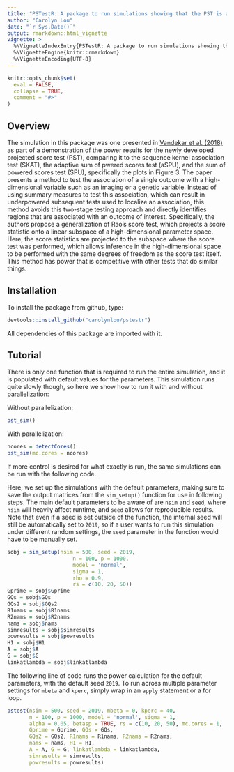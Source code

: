```yaml
---
title: "PSTestR: A package to run simulations showing that the PST is a great test"
author: "Carolyn Lou"
date: "`r Sys.Date()`"
output: rmarkdown::html_vignette
vignette: >
  %\VignetteIndexEntry{PSTestR: A package to run simulations showing that the PST is a great test}
  %\VignetteEngine{knitr::rmarkdown}
  %\VignetteEncoding{UTF-8}
---
```


```r
knitr::opts_chunk$set(
  eval = FALSE,
  collapse = TRUE,
  comment = "#>"
)
```

## Overview

The simulation in this package was one presented in [Vandekar et al. (2018)](https://www.tandfonline.com/doi/pdf/10.1080/01621459.2018.1448826?needAccess=true&) as part of a demonstration of the power results for the newly developed projected score test (PST), comparing it to the sequence kernel association test (SKAT), the adaptive sum of pwered scores test (aSPU), and the sum of powered scores test (SPU), specifically the plots in Figure 3. The paper presents a method to test the association of a single outcome with a high-dimensional variable such as an imaging or a genetic variable. Instead of using summary measures to test this association, which can result in underpowered subsequent tests used to localize an association, this method avoids this two-stage testing approach and directly identifies regions that are associated with an outcome of interest. Specifically, the authors propose a generalization of Rao's score test, which projects a score statistic onto a linear subspace of a high-dimensional parameter space. Here, the score statistics are projected to the subspace where the score test was performed, which allows inference in the high-dimensional space to be performed with the same degrees of freedom as the score test itself. This method has power that is competitive with other tests that do similar things. 


## Installation

To install the package from github, type:
```r
devtools::install_github("carolynlou/pstestr")
```

All dependencies of this package are imported with it.


## Tutorial

There is only one function that is required to run the entire simulation, and it is populated with default values for the parameters. This simulation runs quite slowly though, so here we show how to run it with and without parallelization:

Without parallelization: 
```r
pst_sim()
```

With parallelization: 
```r
ncores = detectCores()
pst_sim(mc.cores = ncores)
```

If more control is desired for what exactly is run, the same simulations can be run with the following code.


Here, we set up the simulations with the default parameters, making sure to save the output matrices from the `sim_setup()` function for use in following steps. The main default parameters to be aware of are `nsim` and `seed`, where `nsim` will heavily affect runtime, and `seed` allows for reproducible results. Note that even if a seed is set outside of the function, the internal seed will still be automatically set to `2019`, so if a user wants to run this simulation under different random settings, the `seed` parameter in the function would have to be manually set. 

```r
sobj = sim_setup(nsim = 500, seed = 2019,
                     n = 100, p = 1000,
                     model = 'normal',
                     sigma = 1,
                     rho = 0.9,
                     rs = c(10, 20, 50))
Gprime = sobj$Gprime
GQs = sobj$GQs
GQs2 = sobj$GQs2
R1nams = sobj$R1nams
R2nams = sobj$R2nams
nams = sobj$nams
simresults = sobj$simresults
powresults = sobj$powresults
H1 = sobj$H1
A = sobj$A
G = sobj$G
linkatlambda = sobj$linkatlambda
```


The following line of code runs the power calculation for the default parameters, with the default seed `2019`. To run across multiple parameter settings for `mbeta` and `kperc`, simply wrap in an `apply` statement or a for loop.

```r
pstest(nsim = 500, seed = 2019, mbeta = 0, kperc = 40,
       n = 100, p = 1000, model = 'normal', sigma = 1,
       alpha = 0.05, betasp = TRUE, rs = c(10, 20, 50), mc.cores = 1,
       Gprime = Gprime, GQs = GQs,
       GQs2 = GQs2, R1nams = R1nams, R2nams = R2nams,
       nams = nams, H1 = H1,
       A = A, G = G, linkatlambda = linkatlambda,
       simresults = simresults,
       powresults = powresults)
```




